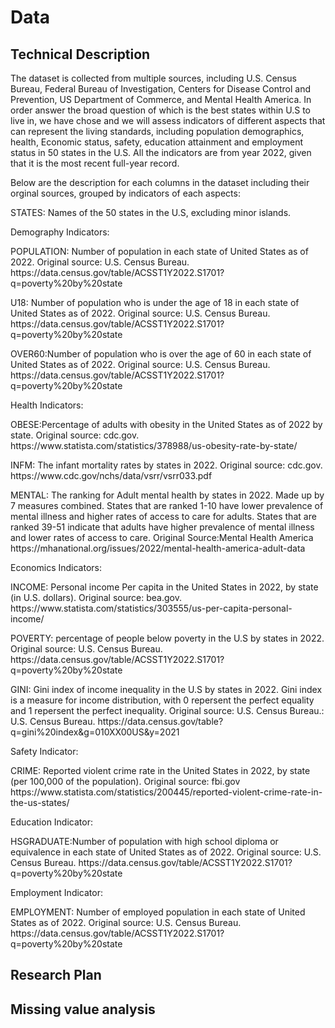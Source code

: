 # Data

## Technical Description

The dataset is collected from multiple sources, including U.S. Census Bureau, Federal Bureau of Investigation, Centers for Disease Control and Prevention, US Department of Commerce, and Mental Health America. In order answer the broad question of which is the best states within U.S to live in, we have chose and we will assess indicators of different aspects that can represent the living standards, including population demographics, health, Economic status, safety, education attainment and employment status in 50 states in the U.S. All the indicators are from year 2022, given that it is the most recent full-year record. 

Below are the description for each columns in the dataset including their orginal sources, grouped by indicators of each aspects:

STATES: Names of the 50 states in the U.S, excluding minor islands.

Demography Indicators:

POPULATION: Number of population in each state of United States as of 2022.
Original source: U.S. Census Bureau.
https://data.census.gov/table/ACSST1Y2022.S1701?q=poverty%20by%20state

U18: Number of population who is under the age of 18 in each state of United States as of 2022.
Original source: U.S. Census Bureau.
https://data.census.gov/table/ACSST1Y2022.S1701?q=poverty%20by%20state

OVER60:Number of population who is over the age of 60 in each state of United States as of 2022.
Original source: U.S. Census Bureau.
https://data.census.gov/table/ACSST1Y2022.S1701?q=poverty%20by%20state

Health Indicators:

OBESE:Percentage of adults with obesity in the United States as of 2022 by state.
Original source: cdc.gov.
https://www.statista.com/statistics/378988/us-obesity-rate-by-state/

INFM: The infant mortality rates by states in 2022. 
Original source: cdc.gov.
https://www.cdc.gov/nchs/data/vsrr/vsrr033.pdf

MENTAL: The ranking for Adult mental health by states in 2022. Made up by 7 measures combined. States that are ranked 1-10 have lower prevalence of mental illness and higher rates of access to care for adults. States that are ranked 39-51 indicate that adults have higher prevalence of mental illness and lower rates of access to care.
Original Source:Mental Health America
https://mhanational.org/issues/2022/mental-health-america-adult-data

Economics Indicators:

INCOME: Personal income Per capita in the United States in 2022, by state (in U.S. dollars).
Original source: bea.gov.
https://www.statista.com/statistics/303555/us-per-capita-personal-income/

POVERTY: percentage of people below poverty in the U.S by states in 2022.
Original source: U.S. Census Bureau.
https://data.census.gov/table/ACSST1Y2022.S1701?q=poverty%20by%20state

GINI: Gini index of income inequality in the U.S by states in 2022. Gini index is a measure for income distribution, with 0 repersent the perfect equality and 1 repersent the perfect inequality.
Original source: U.S. Census Bureau.: U.S. Census Bureau.
https://data.census.gov/table?q=gini%20index&g=010XX00US&y=2021

Safety Indicator:

CRIME: Reported violent crime rate in the United States in 2022, by state (per 100,000 of the population). 
Original source: fbi.gov
https://www.statista.com/statistics/200445/reported-violent-crime-rate-in-the-us-states/

Education Indicator:

HSGRADUATE:Number of population with high school diploma or equivalence in each state of United States as of 2022.
Original source: U.S. Census Bureau.
https://data.census.gov/table/ACSST1Y2022.S1701?q=poverty%20by%20state

Employment Indicator:

EMPLOYMENT: Number of employed population in each state of United States as of 2022.
Original source: U.S. Census Bureau.
https://data.census.gov/table/ACSST1Y2022.S1701?q=poverty%20by%20state


## Research Plan

## Missing value analysis
